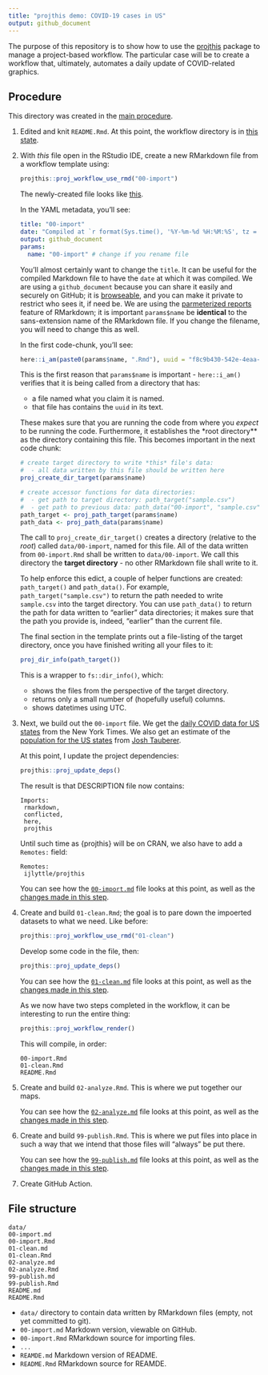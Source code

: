 ```yaml
---
title: "projthis demo: COVID-19 cases in US"
output: github_document
---
```


The purpose of this repository is to show how to use the [projthis](https://ijlyttle.github.io/projthis/) package to manage a project-based workflow. 
The particular case will be to create a workflow that, ultimately, automates a daily update of COVID-related graphics.

## Procedure

This directory was created in the [main procedure](../README.md).

1. Edited and knit `README.Rmd`. At this point, the workflow directory is in [this state](https://github.com/ijlyttle/covidStates/tree/create-workflow/workflow).

1. With *this* file open in the RStudio IDE, create a new RMarkdown file from a workflow template using:

   ```r
   projthis::proj_workflow_use_rmd("00-import")
   ```
   
   The newly-created file looks like [this](https://github.com/ijlyttle/covidStates/blob/5acbfc5bc1c898c1210455f2c921732e100069a7/workflow/00-import.Rmd).
   
   In the YAML metadata, you'll see:
   
   ```yaml
   title: "00-import"
   date: "Compiled at `r format(Sys.time(), '%Y-%m-%d %H:%M:%S', tz = 'UTC')` UTC"
   output: github_document
   params:
     name: "00-import" # change if you rename file
   ```
   
   You'll almost certainly want to change the `title`.
   It can be useful for the compiled Markdown file to have the `date` at which it was compiled.
   We are using a `github_document` because you can share it easily and securely on GitHub; it is [browseable](https://happygitwithr.com/workflows-browsability.html), and you can make it private to restrict who sees it, if need be.
   We are using the [parmeterized reports](https://bookdown.org/yihui/rmarkdown/parameterized-reports.html) feature of RMarkdown; it is important `params$name` be **identical** to the sans-extension name of the RMarkdown file.
   If you change the filename, you will need to change this as well.
   
   In the first code-chunk, you'll see:
   
   ```r
   here::i_am(paste0(params$name, ".Rmd"), uuid = "f8c9b430-542e-4eaa-b315-bad86866aa06")
   ```
   
   This is the first reason that `params$name` is important - `here::i_am()` verifies that it is being called from a directory that has:
   
   - a file named what you claim it is named.
   - that file has contains the `uuid` in its text.
   
   These makes sure that you are running the code from where you *expect* to be running the code. 
   Furthermore, it establishes the *root directory** as the directory containing this file. 
   This becomes important in the next code chunk:
   
   ```r
   # create target directory to write *this* file's data: 
   #  - all data written by this file should be written here
   proj_create_dir_target(params$name)
   
   # create accessor functions for data directories:
   #  - get path to target directory: path_target("sample.csv")
   #  - get path to previous data: path_data("00-import", "sample.csv")
   path_target <- proj_path_target(params$name)
   path_data <- proj_path_data(params$name)
   ```
   
   The call to `proj_create_dir_target()` creates a directory (relative to the *root*) called `data/00-import`, named for this file.
   All of the data written from `00-import.Rmd` shall be written to `data/00-import`. 
   We call this directory the **target directory** - no other RMarkdown file shall write to it.
   
   To help enforce this edict, a couple of helper functions are created: `path_target()` and `path_data()`. 
   For example, `path_target("sample.csv")` to return the path needed to write `sample.csv` into the target directory.
   You can use `path_data()` to return the path for data written to "earlier" data directories; it makes sure that the path you provide is, indeed, "earlier" than the current file.
   
   The final section in the template prints out a file-listing of the target directory, once you have finished writing all your files to it:
   
   ```r
   proj_dir_info(path_target())
   ```
   
   This is a wrapper to `fs::dir_info()`, which:
   
   - shows the files from the perspective of the target directory.
   - returns only a small number of (hopefully useful) columns.
   - shows datetimes using UTC.
   
1. Next, we build out the `00-import` file.
   We get the [daily COVID data for US states](https://github.com/nytimes/covid-19-data/blob/master/us-states.csv) from the New York Times.
   We also get an estimate of the [population for the US states](https://github.com/JoshData/historical-state-population-csv/blob/primary/historical_state_population_by_year.csv) from [Josh Tauberer](https://github.com/JoshData).
   
   At this point, I update the project dependencies:
   
   ```r
   projthis::proj_update_deps()
   ```
   
   The result is that DESCRIPTION file now contains:
   
   ```
   Imports: 
    rmarkdown,
    conflicted,
    here,
    projthis
   ```
   
   Until such time as {projthis} will be on CRAN, we also have to add a `Remotes:` field:
   
   ```
   Remotes:
    ijlyttle/projthis
   ```
   
   You can see how the [`00-import.md`](https://github.com/ijlyttle/covidStates/blob/workflow-import/workflow/00-import.md) file looks at this point, as well as the [changes made in this step](https://github.com/ijlyttle/covidStates/pull/3/files).

1. Create and build `01-clean.Rmd`; the goal is to pare down the impoerted datasets to what we need. Like before:

   ```r
   projthis::proj_workflow_use_rmd("01-clean")
   ```
   
   Develop some code in the file, then:
   
   ```r
   projthis::proj_update_deps()
   ```

   You can see how the [`01-clean.md`](https://github.com/ijlyttle/covidStates/blob/workflow-clean/workflow/01-clean.md) file looks at this point, as well as the [changes made in this step](https://github.com/ijlyttle/covidStates/pull/5/files).
   
   As we now have two steps completed in the workflow, it can be interesting to run the entire thing:
   
   ```r
   projthis::proj_workflow_render()
   ```
   
   This will compile, in order:
   
   ```
   00-import.Rmd
   01-clean.Rmd
   README.Rmd
   ```

1. Create and build `02-analyze.Rmd`. 
   This is where we put together our maps.
   
   You can see how the [`02-analyze.md`](https://github.com/ijlyttle/covidStates/blob/workflow-analyze/workflow/02-analyze.md) file looks at this point, as well as the [changes made in this step](https://github.com/ijlyttle/covidStates/pull/6/files).

1. Create and build `99-publish.Rmd`.
   This is where we put files into place in such a way that we intend that those files will "always" be put there.

   You can see how the [`99-publish.md`](https://github.com/ijlyttle/covidStates/blob/workflow-publish/workflow/99-publish.md) file looks at this point, as well as the [changes made in this step](https://github.com/ijlyttle/covidStates/pull/7/files).

1. Create GitHub Action. 


## File structure

```
data/
00-import.md
00-import.Rmd
01-clean.md
01-clean.Rmd
02-analyze.md
02-analyze.Rmd
99-publish.md
99-publish.Rmd
README.md
README.Rmd
```

- `data/` directory to contain data written by RMarkdown files (empty, not yet committed to git).
- `00-import.md` Markdown version, viewable on GitHub.
- `00-import.Rmd` RMarkdown source for importing files.
- `...`
- `REAMDE.md` Markdown version of README.
- `README.Rmd` RMarkdown source for REAMDE.
